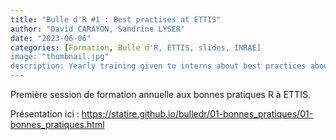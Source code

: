 ```yaml
---
title: "Bulle d'R #1 : Best practises at ETTIS"
author: "David CARAYON, Sandrine LYSER"
date: "2023-06-06"
categories: [Formation, Bulle d'R, ETTIS, slides, INRAE]
image: "thumbnail.jpg"
description: Yearly training given to interns about best practices about R programming in our research unit
---
```



Première session de formation annuelle aux bonnes pratiques R à ETTIS.


:::{.callout-tip appearance="simple"}
Présentation ici : [https://statire.github.io/bulledr/01-bonnes_pratiques/01-bonnes_pratiques.html](https://statire.github.io/bulledr/01-bonnes_pratiques/01-bonnes_pratiques.html)
:::


